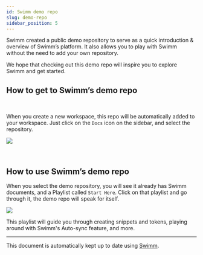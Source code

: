 ```yaml
---
id: Swimm demo repo
slug: demo-repo
sidebar_position: 5
---
```


Swimm created a public demo repository to serve as a quick introduction & overview of Swimm’s platform. It also allows you to play with Swimm without the need to add your own repository.

We hope that checking out this demo repo will inspire you to explore Swimm and get started.

## How to get to Swimm’s demo repo

<br/>

When you create a new workspace, this repo will be automatically added to your workspace. Just click on the `Docs` icon on the sidebar, and select the repository.

![](../../static/img/find_demo_repo.png)

<br/>

## How to use Swimm’s demo repo

When you select the demo repository, you will see it already has Swimm documents, and a Playlist called `Start Here`. Click on that playlist and go through it, the demo repo will speak for itself.

![](../../static/img/demo_repo_start.png)

This playlist will guide you through creating snippets and tokens, playing around with Swimm's Auto-sync feature, and more.

---
This document is automatically kept up to date using [Swimm](https://swimm.io).
